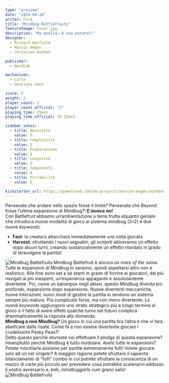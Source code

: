 ```yaml
---
type: "preview"
date: "2024-04-24"
writer: Fora
title: "Mindbug Battlefruits"
featureImage: cover.jpg
description: "Ma quella… è una patata?!"
designer: 
  - Richard Garfield
  - Marvin Hegen
  - Christian Kundan

publisher: 
  - Nerdlab

mechanisms:
  - Carte
  - Gestione mano

score: 9
weight: 2
player_count: 2
player_count_official: "2"
playing_time: 15min
playing_time_official: 15-25min

sidebar_votes:
  - title: Necessità
    value: 5
  - title: Complessità
    value: 3
  - title: Preparazione
    value: 1
  - title: Longevità
    value: 2
  - title: Componenti
    value: 4
  - title: Portabilità
    value: 5

kickstarter_url: https://gamefound.com/de/projects/marvin-hegen/mindbug-battlefruits#/section/brand-new-mechanics-41992
---
```

<OriginalReviewLink slug="mindbug" />
<Panoramic>
Pensavate che andare nello spazio fosse il limite? Pensavate che <Link to="/previews/mindbug-beyond-evolution/">Beyond</Link> fosse l’ultima espansione di Mindbug?! <strong>E invece no!</strong> <br/>
Con Battlefruit abbiamo un’ambientazione a tema frutta alquanto geniale che introduce nuove modalità di gioco al sistema mindbug (2v2) e due nuove <em>keywords</em>: 
<ul><li><strong>Fast</strong>: la creatura attaccherà immediatamente una volta giocata</li>
<li><strong>Harvest</strong>: sfruttando i nuovi segnalini, gli <em>octaniti</em> attiveranno un effetto dopo alcuni turni, creando sostanzialmente un effetto ritardato in grado di stravolgere la partita!</li>
</ul>
</Panoramic>

<img src="./game1.jpg" alt="Mindbug Battlefruits"/>

<Feedback>
Mindbug Battlefruit è ancora un <em>more of the same</em>. Tutte le espansioni di Mindbug lo saranno, quindi aspettarsi altro non è realistico. Alla fine sono set a sé stanti in grado di fornire ai giocatori, dai più navigati ai più inesperti, un’esperienza appagante e assolutamente divertente. Poi, come un bananpus negli abissi, questo Mindbug diventa più profondo, espansione dopo espansione. Nuove divertenti meccaniche, nuove interazioni, nuovi modi di gestire la partita lo rendono un sistema sempre più maturo. Più complicato forse, ma non meno divertente. Le nuove <em>keywords</em> aggiungono uno strato strategico più a lungo termine al gioco e il fatto di avere effetti qualche turno nel futuro complica drammaticamente la risposta alla domanda:<br/> <strong> Mindbug o non Mindbug? </strong>  Un gioco in cui una partita tira l’altra e che vi farà sbellicare dalle risate. Come fa a non essere divertente giocare i crudelissimi Pesky Peas?!  <br/>
Detto questo perchè dovreste voi effettuare il pledge di questa espansione? Innanzitutto perchè Mindbug è tutto modulare. Avete tutte le espansioni? Potete mischiarle assieme per partite estremamente folli! Volete giocare solo ad un set singolo? A maggior ragione potete sfruttare il sapiente bilanciamento di “folli" combo in cui potrete sfruttare la conoscenza di un mazzo di carte più piccolo per prevedere cosa potrebbe scatenarvi addosso il vostro avversario e, beh, <em>mindbuggarlo</em> cum grano salis!
</Feedback>

<img src="./game2.jpg" alt="Mindbug Battlefruits" />


